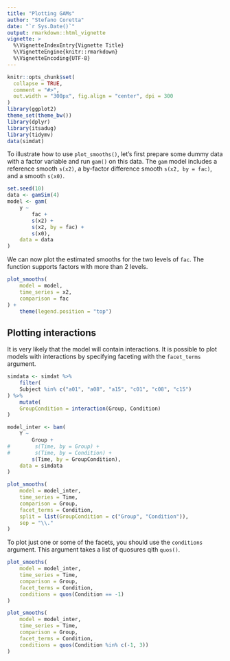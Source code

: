 ```yaml
---
title: "Plotting GAMs"
author: "Stefano Coretta"
date: "`r Sys.Date()`"
output: rmarkdown::html_vignette
vignette: >
  %\VignetteIndexEntry{Vignette Title}
  %\VignetteEngine{knitr::rmarkdown}
  %\VignetteEncoding{UTF-8}
---
```


```r
knitr::opts_chunk$set(
  collapse = TRUE,
  comment = "#>",
  out.width = "300px", fig.align = "center", dpi = 300
)
library(ggplot2)
theme_set(theme_bw())
library(dplyr)
library(itsadug)
library(tidymv)
data(simdat)
```

To illustrate how to use `plot_smooths()`, let's first prepare some dummy data with a factor variable and run `gam()` on this data. The `gam` model includes a reference smooth `s(x2)`, a by-factor difference smooth `s(x2, by = fac)`, and a smooth `s(x0)`.

```r
set.seed(10)
data <- gamSim(4)
model <- gam(
    y ~
        fac +
        s(x2) +
        s(x2, by = fac) +
        s(x0),
    data = data
)
```

We can now plot the estimated smooths for the two levels of `fac`.
The function supports factors with more than 2 levels.

```r
plot_smooths(
    model = model,
    time_series = x2,
    comparison = fac
) +
    theme(legend.position = "top")
```

## Plotting interactions

It is very likely that the model will contain interactions.
It is possible to plot models with interactions by specifying faceting with the `facet_terms` argument.

```r
simdata <- simdat %>%
    filter(
    Subject %in% c("a01", "a08", "a15", "c01", "c08", "c15")
) %>%
    mutate(
    GroupCondition = interaction(Group, Condition)
)

model_inter <- bam(
    Y ~
        Group +
#        s(Time, by = Group) +
#        s(Time, by = Condition) +
        s(Time, by = GroupCondition),
    data = simdata
)
```

```r
plot_smooths(
    model = model_inter,
    time_series = Time,
    comparison = Group,
    facet_terms = Condition,
    split = list(GroupCondition = c("Group", "Condition")),
    sep = "\\."
)
```

To plot just one or some of the facets, you should use the `conditions` argument.
This argument takes a list of quosures qith `quos()`.

```r
plot_smooths(
    model = model_inter,
    time_series = Time,
    comparison = Group,
    facet_terms = Condition,
    conditions = quos(Condition == -1)
)
```

```r
plot_smooths(
    model = model_inter,
    time_series = Time,
    comparison = Group,
    facet_terms = Condition,
    conditions = quos(Condition %in% c(-1, 3))
)
```